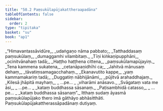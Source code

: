 ```yaml
---
title: "50.2 Paṃsukūlapūjakattheraapadāna"
tableOfContents: false
sidebar:
  order: 2
type: "tipitaka"
basket: "su"
book: "ap1"
---
```



<DynamicBreadcrumb />

<Division number="8" book="ap1" bookNo="20" page="429">

<Paragraph number="6439" type="verses" book="ap1">
_“Himavantassāvidūre,_  
_udaṅgaṇo nāma pabbato;_  
_Tatthaddasaṃ paṃsukūlaṃ,_  
_dumaggamhi vilambitaṃ._  

</Paragraph>

</Division>
<Division number="9" book="ap1" bookNo="20" page="429">

<Paragraph number="6440" type="verses" book="ap1">
_Tīṇi kiṅkaṇipupphāni,_  
_ocinitvānahaṃ tadā;_  
_Haṭṭho haṭṭhena cittena,_  
_paṃsukūlamapūjayiṃ._  

</Paragraph>

</Division>
<Division number="10" book="ap1" bookNo="20" page="429">

<Paragraph number="6441" type="verses" book="ap1">
_Tena kammena sukatena,_  
_cetanāpaṇidhīhi ca;_  
_Jahitvā mānusaṃ dehaṃ,_  
_tāvatiṃsamagacchahaṃ._  

</Paragraph>

</Division>
<Division number="11" book="ap1" bookNo="20" page="429">

<Paragraph number="6442" type="verses" book="ap1">
_Ekanavutito kappe,_  
_yaṃ kammamakariṃ tadā;_  
_Duggatiṃ nābhijānāmi,_  
_pūjitvā arahaddhajaṃ._  

</Paragraph>

</Division>
<Division number="12" book="ap1" bookNo="20" page="430">

<Paragraph number="6443" type="verses" book="ap1">
_Kilesā jhāpitā mayhaṃ,_  
_ …pe… _  
_viharāmi anāsavo._  

</Paragraph>

</Division>
<Division number="13" book="ap1" bookNo="20" page="430">

<Paragraph number="6444" type="verses" book="ap1">
_Svāgataṃ vata me āsi,_  
_ …pe… _  
_kataṃ buddhassa sāsanaṃ._  

</Paragraph>

</Division>
<Division number="14" book="ap1" bookNo="20" page="430">

<Paragraph number="6445" type="verses" book="ap1">
_Paṭisambhidā catasso,_  
_ …pe… _  
_kataṃ buddhassa sāsanaṃ”._  

</Paragraph>

<Paragraph number="6446" book="ap1">
Itthaṃ sudaṃ āyasmā paṃsukūlapūjako thero imā gāthāyo abhāsitthāti.

</Paragraph>
</Division>

<Paragraph number="6447" type="center" book="ap1">
Paṃsukūlapūjakattherassāpadānaṃ dutiyaṃ.
</Paragraph>